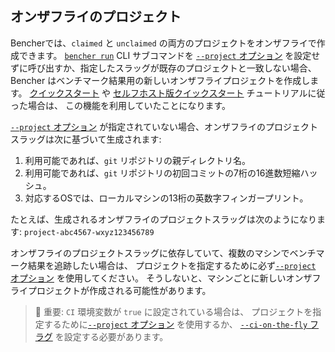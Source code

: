## オンザフライのプロジェクト

Bencherでは、`claimed` と `unclaimed` の両方のプロジェクトをオンザフライで作成できます。
<code><a href="/ja/docs/explanation/bencher-run/">bencher run</a></code> CLI サブコマンドを
[`--project` オプション][project option] を設定せずに呼び出すか、指定したスラッグが既存のプロジェクトと一致しない場合、
Bencher はベンチマーク結果用の新しいオンザフライプロジェクトを作成します。
[クイックスタート][quick start] や [セルフホスト版クイックスタート][self-hosted quick start] チュートリアルに従った場合は、
この機能を利用していたことになります。

[`--project` オプション][project option] が指定されていない場合、オンザフライのプロジェクトスラッグは次に基づいて生成されます:

1. 利用可能であれば、`git` リポジトリの親ディレクトリ名。
2. 利用可能であれば、`git` リポジトリの初回コミットの7桁の16進数短縮ハッシュ。
3. 対応するOSでは、ローカルマシンの13桁の英数字フィンガープリント。

たとえば、生成されるオンザフライのプロジェクトスラッグは次のようになります: `project-abc4567-wxyz123456789`

オンザフライのプロジェクトスラッグに依存していて、複数のマシンでベンチマーク結果を追跡したい場合は、
プロジェクトを指定するために必ず[`--project` オプション][project option] を使用してください。
そうしないと、マシンごとに新しいオンザフライプロジェクトが作成される可能性があります。

> 🐰 重要: `CI` 環境変数が `true` に設定されている場合は、
> プロジェクトを指定するために[`--project` オプション][project option] を使用するか、
> [`--ci-on-the-fly` フラグ][ci on the fly] を設定する必要があります。

[project option]: /ja/docs/explanation/bencher-run/#--project-project
[quick start]: /ja/docs/tutorial/quick-start/
[self-hosted quick start]: /ja/docs/tutorial/docker/
[ci on the fly]: /ja/docs/explanation/bencher-run/#--ci-on-the-fly
